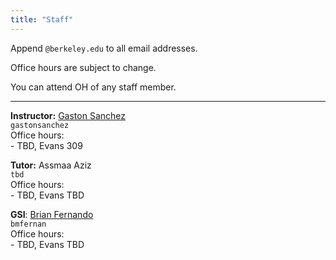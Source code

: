 ```yaml
---
title: "Staff"
---
```



Append `@berkeley.edu` to all email addresses.

Office hours are subject to change.

You can attend OH of any staff member.

-----

:::: {.grid}

::: {.g-col-6}
**Instructor:** <a href='https://www.gastonsanchez.com' target='_blank'>Gaston Sanchez</a><br>
`gastonsanchez`<br>
Office hours: <br>
- TBD, Evans 309<br>

**Tutor:** Assmaa Aziz<br>
`tbd`<br>
Office hours: <br>
- TBD, Evans TBD<br>
:::

::: {.g-col-6}
**GSI**: <a href="https://statistics.berkeley.edu/people/brian-fernando" target="_blank">Brian Fernando</a><br>
`bmfernan`<br>
Office hours:<br>
- TBD, Evans TBD
:::

::::
